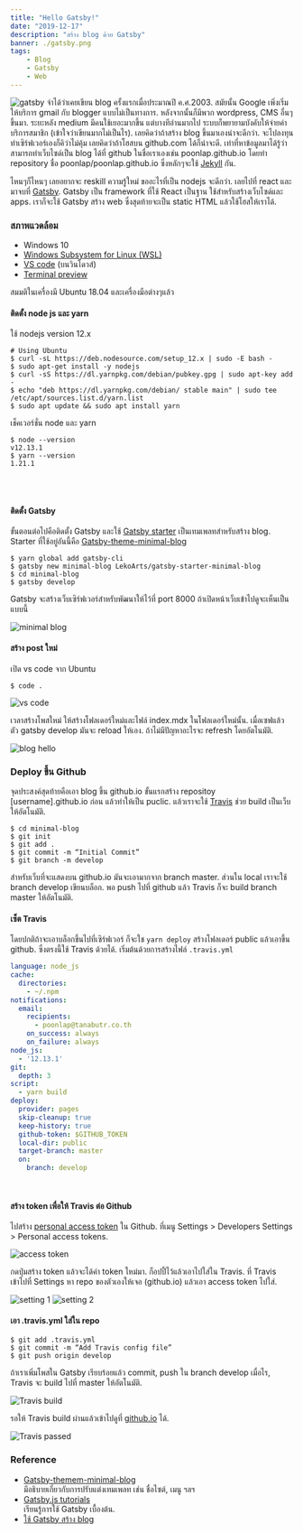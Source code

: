 ```yaml
---
title: "Hello Gatsby!"
date: "2019-12-17"
description: "สร้าง blog ด้วย Gatsby"
banner: ./gatsby.png
tags:
    - Blog
    - Gatsby
    - Web
---
```


![gatsby](./gatsby.png)
จำได้ว่าเคยเขียน blog ครั้งแรกเมื่อประมาณปี ค.ศ.2003. สมัยนั้น Google เพิ่งเริ่มให้บริการ gmail กับ blogger แบบไม่เป็นทางการ. หลังจากนั้นก็มีพวก wordpress, CMS อื่นๆขึ้นมา. ระยะหลัง medium มีคนใช้เยอะมากขึ้น แต่บางทีอ่านมากไป ระบบก็พยายามบังคับให้จ่ายค่าบริการสมาชิก (เข้าใจว่าเขียนมากไม่เป็นไร). 
เลยคิดว่าถ้าสร้าง blog ขึ้นมาเองน่าจะดีกว่า. จะไปลงทุนทำเซิร์ฟเวอร์เองก็คิว่าไม่คุ้ม เลยคิดว่าถ้าโฮสบน github.com ได้ก็น่าจะดี. เท่าที่หาข้อมูลมาได้รู้ว่าสามารถทำเว็บไซด์เป็น blog ได้ที่ github ในชื่อเราเองเช่น poonlap.github.io โดยทำ repository ชื่อ 
poonlap/poonlap.github.io ซึ่งหลักๆจะใช้ [Jekyll](https://medium.com/20percentwork/creating-your-blog-for-free-using-jekyll-github-pages-dba37272730a) กัน. 

ไหนๆก็ไหนๆ เลยอยากจะ reskill ความรู้ใหม่ ขออะไรที่เป็น nodejs จะดีกว่า. เลยไปที่ react และมาจบที่ [Gatsby](https://www.gatsbyjs.org/).
Gatsby เป็น framework ที่ใช้ React เป็นฐาน ใช้สำหรับสร้างเว็บไซด์และ apps. เราก็จะใช้ Gatsby สร้าง web ซึ่งสุดท้ายจะเป็น static HTML แล้วใช้โฮสให้เราได้.

### สภาพแวดล้อม
- Windows 10
- [Windows Subsystem for Linux (WSL)](https://docs.microsoft.com/en-us/windows/wsl/install-win10) 
- [VS code](https://code.visualstudio.com/) (บนวินโดวส์)
- [Terminal preview](https://devblogs.microsoft.com/commandline/windows-terminal-preview-v0-7-release/)

สมมติในเครื่องมี Ubuntu 18.04 และเครื่องมือต่างๆแล้ว

#### ติดตั้ง node js และ yarn
ใช้ nodejs version 12.x

```:title=bash
# Using Ubuntu
$ curl -sL https://deb.nodesource.com/setup_12.x | sudo -E bash -
$ sudo apt-get install -y nodejs
$ curl -sS https://dl.yarnpkg.com/debian/pubkey.gpg | sudo apt-key add -
$ echo "deb https://dl.yarnpkg.com/debian/ stable main" | sudo tee /etc/apt/sources.list.d/yarn.list
$ sudo apt update && sudo apt install yarn
```
เช็คเวอร์ชั่น node และ yarn
```:title=bash
$ node --version
v12.13.1
$ yarn --version
1.21.1
```
 
<br/><br/>

#### ติดตั้ง Gatsby
ขั้นตอนต่อไปคือติดตั้ง Gatsby และใช้ [Gatsby starter](https://www.gatsbyjs.org/starters/?v=2) เป็นเทมเพลทสำหรับสร้าง blog. Starter ที่ใช้อยู่อันนี้คือ [Gatsby-theme-minimal-blog](https://www.gatsbyjs.org/packages/@lekoarts/gatsby-theme-minimal-blog/)

```:title=bash
$ yarn global add gatsby-cli
$ gatsby new minimal-blog LekoArts/gatsby-starter-minimal-blog
$ cd minimal-blog
$ gatsby develop
```
Gatsby จะสร้างเว็บเซิร์ฟเวอร์สำหรับพัฒนาให้ไว้ที่ port 8000 ถ้าเปิดหน้าเว็บเข้าไปดูจะเห็นเป็นแบบนี้

![minimal blog](./lupin.png)


#### สร้าง post ใหม่
เปิด vs code จาก Ubuntu
```:title=bash
$ code .
```
![vs code](./vscode.png)

เวลาสร้างโพสใหม่ ให้สร้างโฟลเดอร์ใหม่และไฟล์ index.mdx ในโฟลเดอร์ใหม่นั้น. เมื่อเซฟแล้ว ตัว gatsby develop มันจะ reload ให้เอง. ถ้าไม่มีปัญหาอะไรจะ refresh โดยอัตโนมัติ.

![blog hello](./blog-hello.png)

### Deploy ขึ้น Github
จุดประสงค์สุดท้ายคือเอา blog ขึ้น github.io ขั้นแรกสร้าง repositoy [username].github.io ก่อน แล้วทำให้เป็น puclic. แล้วเราจะใช้ [Travis](https://travis-ci.org/) ช่วย build เป็นเว็บให้อัตโนมัติ. 

```:title=bash
$ cd minimal-blog
$ git init
$ git add .
$ git commit -m “Initial Commit”
$ git branch -m develop
```
สำหรับเว็บที่จะแสดงบน github.io มันจะเอามากจาก branch master. ส่วนใน local เราจะใช้ branch develop เขียนบล็อก. พอ push ไปที่ github แล้ว Travis ก็จะ build branch master ให้อัตโนมัติ.

#### เซ็ต Travis
โดยปกติถ้าจะเอาบล็อกขึ้นไปที่เซิร์ฟเวอร์ ก็จะใช `yarn deploy` สร้างโฟลเดอร์ public แล้วเอาขึ้น github. ซึ่งตรงนี้ใช้ Travis ด้วยได้. เริ่มต้นด้วยการสร้างไฟล์ `.travis.yml`

```yml
language: node_js
cache:
  directories:
    - ~/.npm
notifications:
  email:
    recipients:
      - poonlap@tanabutr.co.th
    on_success: always
    on_failure: always
node_js:
  - '12.13.1'
git:
  depth: 3
script:
  - yarn build
deploy:
  provider: pages
  skip-cleanup: true
  keep-history: true
  github-token: $GITHUB_TOKEN
  local-dir: public
  target-branch: master
  on:
    branch: develop
```

<br/><bt/>

 #### สร้าง token เพื่อให้ Travis ต่อ Github 
 ไปสร้าง [personal access token](https://help.github.com/en/github/authenticating-to-github/creating-a-personal-access-token-for-the-command-line) ใน Github. ที่เมนู Settings > Developers Settings > Personal access tokens.

 ![access token](./access-token.png)

 กดปุ่มสร้าง token แล้วจะได้ค่า token ใหม่มา. ก็อปปี้ไว้แล้วเอาไปใส่ใน Travis. ที่ Travis เข้าไปที่ Settings หา repo ของตัวเองให้เจอ (github.io) แล้วเอา access token ไปใส่.

![setting 1](./travis-repo.png)
![setting 2](./travis-setting.png)

#### เอา .travis.yml ใส่ใน repo

```:title=bash
$ git add .travis.yml
$ git commit -m “Add Travis config file”
$ git push origin develop
```

ถ้าเราเพิ่มโพสใน Gatsby เรียบร้อยแล้ว commit, push ใน branch develop เมื่อไร, Travis จะ build ไปที่ master ให้อัตโนมัติ.

![Travis build](./travis-build.png) 


รอให้ Travis build ผ่านแล้วเข้าไปดูที่ [github.io](https://poonlap.github.io) ได้.

![Travis passed](./travis-pass.png)

### Reference
- [Gatsby-themem-minimal-blog](https://www.gatsbyjs.org/packages/@lekoarts/gatsby-theme-minimal-blog/)<br/>
มีอธิบายเกี่ยวกับการปรับแต่งเทมเพลท เช่น ชื่อไซต์, เมนู ฯลฯ
- [Gatsby.js tutorials](https://www.gatsbyjs.org/tutorial/)<br/>
เรียนรู้การใช้ Gatsby เบื้องต้น.
- [ใช้ Gatsby สร้าง blog](https://www.freecodecamp.org/news/how-to-write-a-blog-using-gatsby-from-your-phone-e92a99851a04/)


